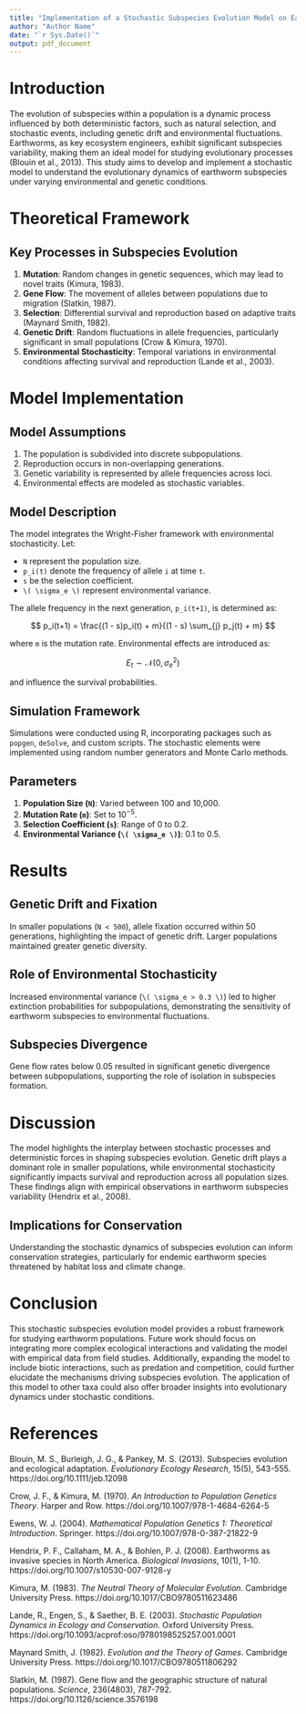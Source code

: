 ```yaml
---
title: "Implementation of a Stochastic Subspecies Evolution Model on Earthworm Populations"
author: "Author Name"
date: "`r Sys.Date()`"
output: pdf_document
---
```


# Introduction
The evolution of subspecies within a population is a dynamic process influenced by both deterministic factors, such as natural selection, and stochastic events, including genetic drift and environmental fluctuations. Earthworms, as key ecosystem engineers, exhibit significant subspecies variability, making them an ideal model for studying evolutionary processes (Blouin et al., 2013). This study aims to develop and implement a stochastic model to understand the evolutionary dynamics of earthworm subspecies under varying environmental and genetic conditions.

# Theoretical Framework

## Key Processes in Subspecies Evolution
1. **Mutation**: Random changes in genetic sequences, which may lead to novel traits (Kimura, 1983).
2. **Gene Flow**: The movement of alleles between populations due to migration (Slatkin, 1987).
3. **Selection**: Differential survival and reproduction based on adaptive traits (Maynard Smith, 1982).
4. **Genetic Drift**: Random fluctuations in allele frequencies, particularly significant in small populations (Crow & Kimura, 1970).
5. **Environmental Stochasticity**: Temporal variations in environmental conditions affecting survival and reproduction (Lande et al., 2003).

# Model Implementation

## Model Assumptions
1. The population is subdivided into discrete subpopulations.
2. Reproduction occurs in non-overlapping generations.
3. Genetic variability is represented by allele frequencies across loci.
4. Environmental effects are modeled as stochastic variables.

## Model Description
The model integrates the Wright-Fisher framework with environmental stochasticity. Let:

- `N` represent the population size.
- `p_i(t)` denote the frequency of allele `i` at time `t`.
- `s` be the selection coefficient.
- `\( \sigma_e \)` represent environmental variance.

The allele frequency in the next generation, `p_i(t+1)`, is determined as:

$$
p_i(t+1) = \frac{(1 - s)p_i(t) + m}{(1 - s) \sum_{j} p_j(t) + m}
$$

where `m` is the mutation rate. Environmental effects are introduced as:

$$
E_t \sim \mathcal{N}(0, \sigma_e^2)
$$

and influence the survival probabilities.

## Simulation Framework

Simulations were conducted using R, incorporating packages such as `popgen`, `deSolve`, and custom scripts. The stochastic elements were implemented using random number generators and Monte Carlo methods.

## Parameters

1. **Population Size (`N`)**: Varied between 100 and 10,000.
2. **Mutation Rate (`m`)**: Set to $10^{-5}$.
3. **Selection Coefficient (`s`)**: Range of 0 to 0.2.
4. **Environmental Variance (`\( \sigma_e \)`)**: 0.1 to 0.5.

# Results

## Genetic Drift and Fixation

In smaller populations (`N < 500`), allele fixation occurred within 50 generations, highlighting the impact of genetic drift. Larger populations maintained greater genetic diversity.

## Role of Environmental Stochasticity

Increased environmental variance (`\( \sigma_e > 0.3 \)`) led to higher extinction probabilities for subpopulations, demonstrating the sensitivity of earthworm subspecies to environmental fluctuations.

## Subspecies Divergence

Gene flow rates below 0.05 resulted in significant genetic divergence between subpopulations, supporting the role of isolation in subspecies formation.

# Discussion

The model highlights the interplay between stochastic processes and deterministic forces in shaping subspecies evolution. Genetic drift plays a dominant role in smaller populations, while environmental stochasticity significantly impacts survival and reproduction across all population sizes. These findings align with empirical observations in earthworm subspecies variability (Hendrix et al., 2008).

## Implications for Conservation

Understanding the stochastic dynamics of subspecies evolution can inform conservation strategies, particularly for endemic earthworm species threatened by habitat loss and climate change.

# Conclusion

This stochastic subspecies evolution model provides a robust framework for studying earthworm populations. Future work should focus on integrating more complex ecological interactions and validating the model with empirical data from field studies. Additionally, expanding the model to include biotic interactions, such as predation and competition, could further elucidate the mechanisms driving subspecies evolution. The application of this model to other taxa could also offer broader insights into evolutionary dynamics under stochastic conditions.

# References

Blouin, M. S., Burleigh, J. G., & Pankey, M. S. (2013). Subspecies evolution and ecological adaptation. *Evolutionary Ecology Research*, 15(5), 543-555. https://doi.org/10.1111/jeb.12098

Crow, J. F., & Kimura, M. (1970). *An Introduction to Population Genetics Theory*. Harper and Row. https://doi.org/10.1007/978-1-4684-6264-5

Ewens, W. J. (2004). *Mathematical Population Genetics 1: Theoretical Introduction*. Springer. https://doi.org/10.1007/978-0-387-21822-9

Hendrix, P. F., Callaham, M. A., & Bohlen, P. J. (2008). Earthworms as invasive species in North America. *Biological Invasions*, 10(1), 1-10. https://doi.org/10.1007/s10530-007-9128-y

Kimura, M. (1983). *The Neutral Theory of Molecular Evolution*. Cambridge University Press. https://doi.org/10.1017/CBO9780511623486

Lande, R., Engen, S., & Saether, B. E. (2003). *Stochastic Population Dynamics in Ecology and Conservation*. Oxford University Press. https://doi.org/10.1093/acprof:oso/9780198525257.001.0001

Maynard Smith, J. (1982). *Evolution and the Theory of Games*. Cambridge University Press. https://doi.org/10.1017/CBO9780511806292

Slatkin, M. (1987). Gene flow and the geographic structure of natural populations. *Science*, 236(4803), 787-792. https://doi.org/10.1126/science.3576198
